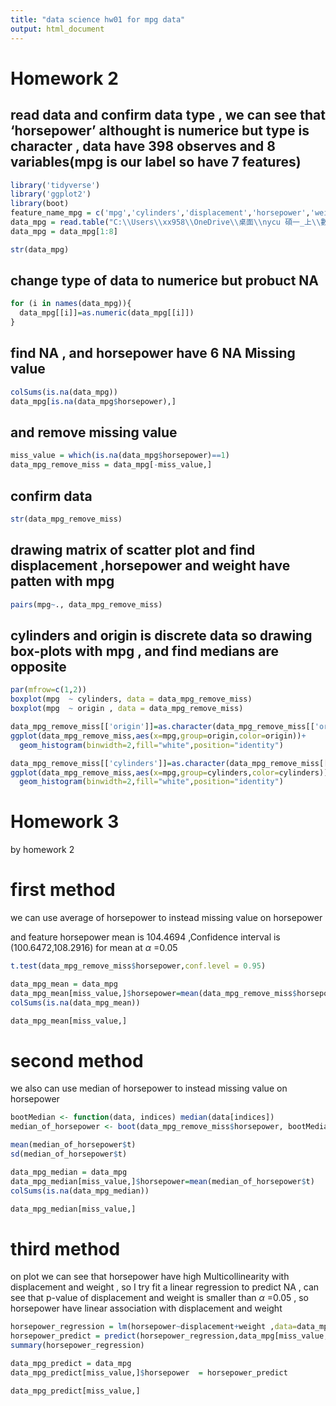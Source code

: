 ---
title: "data science hw01 for mpg data"
output: html_document
---
# Homework 2

## read data and confirm data type , we can see that 'horsepower' althought is numerice but type is character , data have 398 observes and 8 variables(mpg is our label so have 7 features)
```{r}
library('tidyverse')
library('ggplot2')
library(boot)
feature_name_mpg = c('mpg','cylinders','displacement','horsepower','weight','acceleration','model year','origin','car name')
data_mpg = read.table("C:\\Users\\xx958\\OneDrive\\桌面\\nycu 碩一_上\\數據科學\\mpg\\auto-mpg.data",head=F,col.names=feature_name_mpg)
data_mpg = data_mpg[1:8]

str(data_mpg)
```
## change type of data to numerice but probuct NA
```{r}
for (i in names(data_mpg)){
  data_mpg[[i]]=as.numeric(data_mpg[[i]])
}
```

## find NA , and horsepower have 6 NA Missing value
```{r}
colSums(is.na(data_mpg))
data_mpg[is.na(data_mpg$horsepower),]
```

## and remove missing value
```{r}
miss_value = which(is.na(data_mpg$horsepower)==1)
data_mpg_remove_miss = data_mpg[-miss_value,]
```

## confirm data 
```{r}
str(data_mpg_remove_miss)
```

## drawing matrix of scatter plot and find displacement ,horsepower and weight have patten with mpg
```{r}
pairs(mpg~., data_mpg_remove_miss)
```

## cylinders and origin is discrete data so drawing box-plots with mpg , and find medians are opposite
```{r}
par(mfrow=c(1,2))
boxplot(mpg  ~ cylinders, data = data_mpg_remove_miss)
boxplot(mpg  ~ origin , data = data_mpg_remove_miss)
```

```{r}

data_mpg_remove_miss[['origin']]=as.character(data_mpg_remove_miss[['origin']])
ggplot(data_mpg_remove_miss,aes(x=mpg,group=origin,color=origin))+
  geom_histogram(binwidth=2,fill="white",position="identity")

data_mpg_remove_miss[['cylinders']]=as.character(data_mpg_remove_miss[['cylinders']])
ggplot(data_mpg_remove_miss,aes(x=mpg,group=cylinders,color=cylinders))+
  geom_histogram(binwidth=2,fill="white",position="identity")
```

# Homework 3

by homework 2

# first method        
we can use average of horsepower to instead missing value on horsepower

and feature horsepower mean is 104.4694 ,Confidence interval is (100.6472,108.2916)  for mean at $\alpha$ =0.05
```{r}
t.test(data_mpg_remove_miss$horsepower,conf.level = 0.95)
```

```{r}
data_mpg_mean = data_mpg
data_mpg_mean[miss_value,]$horsepower=mean(data_mpg_remove_miss$horsepower)
colSums(is.na(data_mpg_mean))
```

```{r}
data_mpg_mean[miss_value,]
```
# second method
we also can use median of horsepower to instead missing value on horsepower          


```{r}
bootMedian <- function(data, indices) median(data[indices])
median_of_horsepower <- boot(data_mpg_remove_miss$horsepower, bootMedian, R = 1000)

mean(median_of_horsepower$t)
sd(median_of_horsepower$t)
```

```{r}
data_mpg_median = data_mpg
data_mpg_median[miss_value,]$horsepower=mean(median_of_horsepower$t)
colSums(is.na(data_mpg_median))
```

```{r}
data_mpg_median[miss_value,]
```

# third method
on plot we can see that horsepower have high Multicollinearity with displacement and weight , so I try fit a linear regression to predict NA , can see that p-value of displacement  and weight is smaller than $\alpha$ =0.05 , so  horsepower have linear association with  displacement and weight
```{r}
horsepower_regression = lm(horsepower~displacement+weight ,data=data_mpg_remove_miss)
horsepower_predict = predict(horsepower_regression,data_mpg[miss_value,][,c(3,5)])
summary(horsepower_regression)
```

```{r}
data_mpg_predict = data_mpg
data_mpg_predict[miss_value,]$horsepower  = horsepower_predict
```

```{r}
data_mpg_predict[miss_value,]
```

